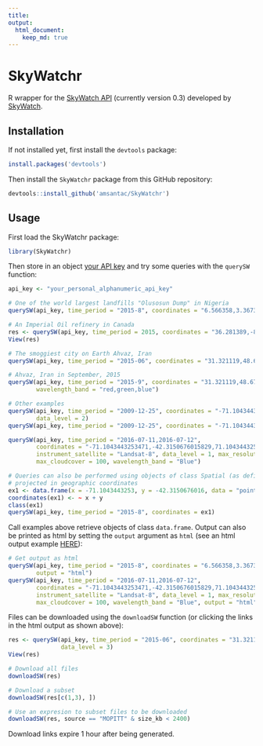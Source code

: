 ```yaml
---
title: 
output:
  html_document:
    keep_md: true
---
```


# SkyWatchr

R wrapper for the [SkyWatch API] (currently version 0.3) developed by [SkyWatch].

## Installation

If not installed yet, first install the `devtools` package:

```r
install.packages('devtools')
```

Then install the `SkyWatchr` package from this GitHub repository:

```r
devtools::install_github('amsantac/SkyWatchr')
```

## Usage

First load the SkyWatchr package:

```r
library(SkyWatchr)
```

Then store in an object [your API key] and try some queries with the `querySW` function:

```r
api_key <- "your_personal_alphanumeric_api_key"

# One of the world largest landfills "Olusosun Dump" in Nigeria
querySW(api_key, time_period = "2015-8", coordinates = "6.566358,3.367358,6.586358,3.387358")

# An Imperial Oil refinery in Canada
res <- querySW(api_key, time_period = 2015, coordinates = "36.281389,-80.060278", data_level = 3)
View(res)

# The smoggiest city on Earth Ahvaz, Iran
querySW(api_key, time_period = "2015-06", coordinates = "31.321119,48.676074", data_level = 3)

# Ahvaz, Iran in September, 2015
querySW(api_key, time_period = "2015-9", coordinates = "31.321119,48.676074", data_level = 1, 
        wavelength_band = "red,green,blue")

# Other examples
querySW(api_key, time_period = "2009-12-25", coordinates = "-71.1043443253471,-42.3150676015829", 
        data_level = 2)
querySW(api_key, time_period = "2009-12-25", coordinates = "-71.1043443253471,-42.3150676015829")

querySW(api_key, time_period = "2016-07-11,2016-07-12", 
        coordinates = "-71.1043443253471,-42.3150676015829,71.1043443253471,-42.3150676015829,71.1043443253471,42.3150676015829,-71.1043443253471,42.3150676015829,-71.1043443253471,-42.3150676015829",
        instrument_satellite = "Landsat-8", data_level = 1, max_resolution = 30, 
        max_cloudcover = 100, wavelength_band = "Blue")

# Queries can also be performed using objects of class Spatial (as defined by the sp package) 
# projected in geographic coordinates
ex1 <- data.frame(x = -71.1043443253, y = -42.3150676016, data = "point")
coordinates(ex1) <- ~ x + y
class(ex1)
querySW(api_key, time_period = "2015-8", coordinates = ex1)
```

Call examples above retrieve objects of class `data.frame`. Output can also be printed as html by setting the `output` argument as `html` (see an html output example [HERE]):

```r
# Get output as html
querySW(api_key, time_period = "2015-8", coordinates = "6.566358,3.367358,6.586358,3.387358", 
        output = "html")
querySW(api_key, time_period = "2016-07-11,2016-07-12", 
        coordinates = "-71.1043443253471,-42.3150676015829,71.1043443253471,-42.3150676015829,71.1043443253471,42.3150676015829,-71.1043443253471,42.3150676015829,-71.1043443253471,-42.3150676015829",
        instrument_satellite = "Landsat-8", data_level = 1, max_resolution = 30, 
        max_cloudcover = 100, wavelength_band = "Blue", output = "html")
```

Files can be downloaded using the `downloadSW` function (or clicking the links in the html output as shown above):

```r
res <- querySW(api_key, time_period = "2015-06", coordinates = "31.321119,48.676074", 
               data_level = 3)
View(res)

# Download all files
downloadSW(res)

# Download a subset
downloadSW(res[c(1,3), ])

# Use an expresion to subset files to be downloaded
downloadSW(res, source == "MOPITT" & size_kb < 2400)
```

Download links expire 1 hour after being generated.

[SkyWatch]: http://www.skywatch.co/
[SkyWatch API]: https://github.com/skywatchspaceapps/api/blob/master/README.md
[R]: https://cran.r-project.org/
[RStudio IDE]: https://www.rstudio.com/products/rstudio/download/
[your API key]: http://www.skywatch.co/request-access
[HERE]: https://amsantac.github.io/SkyWatchr/examples/html_output_example.html